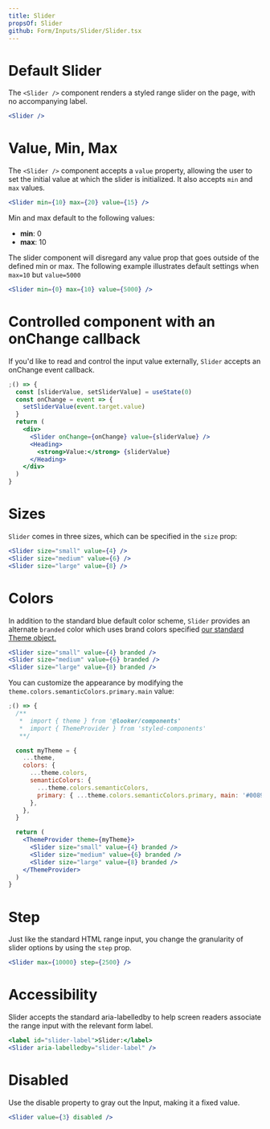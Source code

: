 ```yaml
---
title: Slider
propsOf: Slider
github: Form/Inputs/Slider/Slider.tsx
---
```


# Default Slider

The `<Slider />` component renders a styled range slider on the page, with no accompanying label.

```jsx
<Slider />
```

# Value, Min, Max

The `<Slider />` component accepts a `value` property, allowing the user to set the initial value at which the slider is initialized.
It also accepts `min` and `max` values.

```jsx
<Slider min={10} max={20} value={15} />
```

Min and max default to the following values:

- **min**: 0
- **max**: 10

The slider component will disregard any value prop that goes outside of the defined min or max. The following example illustrates default settings when `max=10` but `value=5000`

```jsx
<Slider min={0} max={10} value={5000} />
```

# Controlled component with an onChange callback

If you'd like to read and control the input value externally, `Slider` accepts an onChange event callback.

```jsx
;() => {
  const [sliderValue, setSliderValue] = useState(0)
  const onChange = event => {
    setSliderValue(event.target.value)
  }
  return (
    <div>
      <Slider onChange={onChange} value={sliderValue} />
      <Heading>
        <strong>Value:</strong> {sliderValue}
      </Heading>
    </div>
  )
}
```

# Sizes

`Slider` comes in three sizes, which can be specified in the `size` prop:

```jsx
<Slider size="small" value={4} />
<Slider size="medium" value={6} />
<Slider size="large" value={8} />
```

# Colors

In addition to the standard blue default color scheme, `Slider` provides an alternate `branded` color which uses brand colors specified <a href="http://localhost:8000/getting-started/theme">our standard Theme object.</a>

```jsx
<Slider size="small" value={4} branded />
<Slider size="medium" value={6} branded />
<Slider size="large" value={8} branded />
```

You can customize the appearance by modifying the `theme.colors.semanticColors.primary.main` value:

```jsx
;() => {
  /**
   *  import { theme } from '@looker/components'
   *  import { ThemeProvider } from 'styled-components'
   **/

  const myTheme = {
    ...theme,
    colors: {
      ...theme.colors,
      semanticColors: {
        ...theme.colors.semanticColors,
        primary: { ...theme.colors.semanticColors.primary, main: '#008930' },
      },
    },
  }

  return (
    <ThemeProvider theme={myTheme}>
      <Slider size="small" value={4} branded />
      <Slider size="medium" value={6} branded />
      <Slider size="large" value={8} branded />
    </ThemeProvider>
  )
}
```

# Step

Just like the standard HTML range input, you change the granularity of slider options by using the `step` prop.

```jsx
<Slider max={10000} step={2500} />
```

# Accessibility

Slider accepts the standard aria-labelledby to help screen readers associate the range input with the relevant form label.

```jsx
<label id="slider-label">Slider:</label>
<Slider aria-labelledby="slider-label" />
```

# Disabled

Use the disable property to gray out the Input, making it a fixed value.

```jsx
<Slider value={3} disabled />
```
